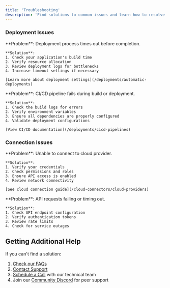 ```yaml
---
title: 'Troubleshooting'
description: 'Find solutions to common issues and learn how to resolve them.'
---
```



### Deployment Issues

<AccordionGroup>
  <Accordion title="Deployment Fails with Timeout Error">
    **Problem**: Deployment process times out before completion.
    
    **Solution**:
    1. Check your application's build time
    2. Verify resource allocation
    3. Review deployment logs for bottlenecks
    4. Increase timeout settings if necessary
    
    [Learn more about deployment settings](/deployments/automatic-deployments)
  </Accordion>

  <Accordion title="CI/CD Pipeline Failures">
    **Problem**: CI/CD pipeline fails during build or deployment.
    
    **Solution**:
    1. Check the build logs for errors
    2. Verify environment variables
    3. Ensure all dependencies are properly configured
    4. Validate deployment configurations
    
    [View CI/CD documentation](/deployments/cicd-pipelines)
  </Accordion>
</AccordionGroup>

### Connection Issues

<AccordionGroup>
  <Accordion title="Cloud Provider Connection Failed">
    **Problem**: Unable to connect to cloud provider.
    
    **Solution**:
    1. Verify your credentials
    2. Check permissions and roles
    3. Ensure API access is enabled
    4. Review network connectivity
    
    [See cloud connection guide](/cloud-connectors/cloud-providers)
  </Accordion>

  <Accordion title="API Connection Errors">
    **Problem**: API requests failing or timing out.
    
    **Solution**:
    1. Check API endpoint configuration
    2. Verify authentication tokens
    3. Review rate limits
    4. Check for service outages
  </Accordion>
</AccordionGroup>



## Getting Additional Help

If you can't find a solution:

1. [Check our FAQs](/support/faqs)
2. [Contact Support](/support/contact-and-community)
3. [Schedule a Call](/support/schedule-a-call) with our technical team
4. Join our [Community Discord](https://discord.gg/cloudsania) for peer support 